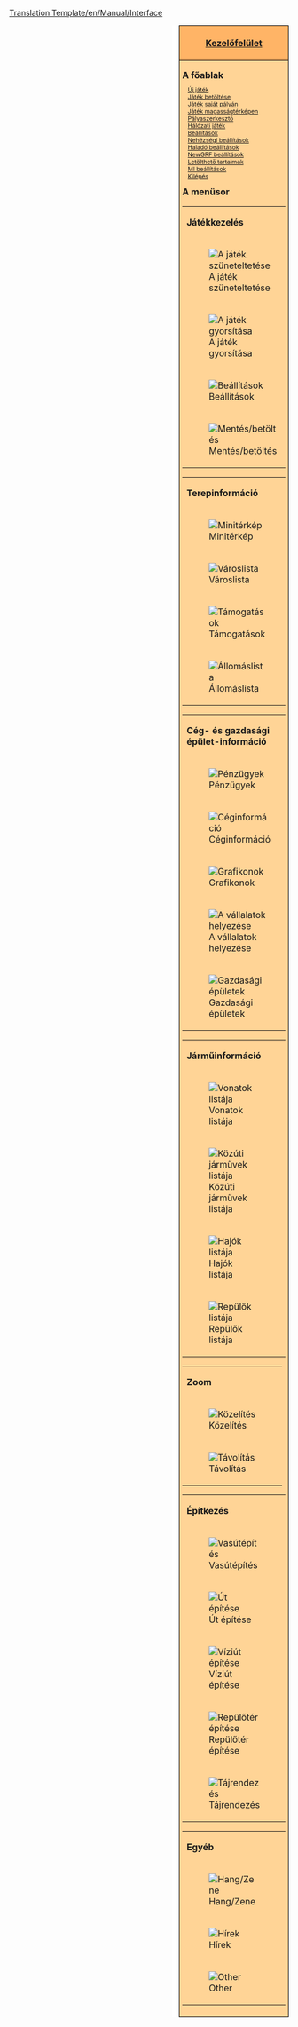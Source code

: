 <noinclude>[[Translation:Template/en/Manual/Interface]]</noinclude><noinclude></noinclude>
<div style="float:right; padding-left:12px; background:#ffffff;">
<div style="border:1px solid #000000; background:#ffb466; padding:5px; -moz-border-radius-topleft:5px; -moz-border-radius-topright:5px; font-size: 12pt;">
<center><strong><font size="3">[[hu/Kezelőfelület|Kezelőfelület]]</font></strong></center>
</div>
<div style="border:1px solid black; border-top-width: 0px; background:#ffd496; padding:5px; -moz-border-radius-bottomleft:5px; -moz-border-radius-bottomright:8px; font-size: 8pt;">

<div style="width: 186px">
<font size="3">'''A főablak'''</font>
<div style="margin-left:10px;">
[[hu/Manual/Új játék|Új játék]]<br />
[[hu/Archive/Manual/Játékmentés|Játék betöltése]]<br />
[[hu/Archive/Manual/Saját pálya|Játék saját pályán]]<br />
[[hu/Manual/Magasságtérkép|Játék magasságtérképen]]<br />
[[hu/Manual/Pályaszerkesztő|Pályaszerkesztő]]<br />
[[hu/Manual/Hálózati játék|Hálózati játék]]<br />
[[hu/Manual/Beállítások|Beállítások]]<br />
[[hu/Nehézségi beállítások|Nehézségi beállítások]]<br />
[[hu/Haladó beállítások|Haladó beállítások]]<br />
[[hu/NewGRF beállítások|NewGRF beállítások]]<br />
[[hu/Online tartalom|Letölthető tartalmak]]<br />
[[hu/MI beállítások|MI beállítások]]<br />
[[hu/Kilépés|Kilépés]]<br />
</div>
</div>

<div style="width: 186px">
<font size="3">'''A menüsor'''</font><br />

{| style="background:#ffd496;"
|colspan=2| '''Játékkezelés'''
|- valign="top"
|[[File:en/Manual/Pause button.png|A játék szüneteltetése]]
|⇒ [[hu/Szünet|Szünet]]
|- valign="top"
|[[File:en/Manual/Fast Forward button.png|A játék gyorsítása]] 
|⇒ [[hu/A játék gyorsítása|A játék gyorsítása]]
|- valign="top"
|[[File:en/Manual/Options button.png|Beállítások]]
|⇒ [[hu/Manual/Beállítások|Beállítások]] &middot; [[hu/Nehézségi beállítások|Nehézségi beállítások]] &middot; [[hu/Haladó beállítások|Haladó beállítások]] &middot; [[hu/MI beállítások|MI beállítások]] &middot; [[hu/NewGRF beállítások|NewGRF beállítások]] &middot; [[hu/Manual/Átlátszósági beállítások|Átlátszósági beállítások]]
|- valign="top"
|[[File:en/Manual/Save Load button.png|Mentés/betöltés]]
|⇒ [[hu/Archive/Manual/Játékmentés|A játék mentése]] &middot; [[hu/Játék betöltése|Játék betöltése]] &middot; [[hu/Kilépés a játékból|Kilépés a játékból]] &middot; [[hu/Kilépés|Kilépés]]
|}
{| style="background:#ffd496;"
|colspan=2| '''Terepinformáció'''
|- valign="top"
|[[File:en/Manual/Minimap button.png|Minitérkép]]
|⇒ [[hu/Világtérkép|Világtérkép]] &middot; [[hu/Extra látkép|Extra látkép]] &middot; [[hu/Feliratok listája|Feliratok listája]]
|- valign="top"
|[[File:en/Manual/Town directory button.png|Városlista]]
|⇒ [[hu/Városlista|Városlista]]
|- valign="top"
|[[File:en/Manual/Subsidies button.png|Támogatások]]
|⇒ [[hu/Támogatások|Támogatások]]
|- valign="top"
|[[File:en/Manual/Station list button.png|Állomáslista]]
|⇒ [[hu/Állomáslista|Állomáslista]]
|}
{| style="background:#ffd496;"
|colspan=2| '''Cég- és gazdasági épület-információ'''
|- valign="top"
|[[File:en/Manual/Finances screen button.png|Pénzügyek]]
|⇒ [[hu/Pénzügyi adatok|Pénzügyi adatok]]
|- valign="top"
|[[File:en/Manual/Company information button.png|Céginformáció]]
|⇒ [[hu/Céginformáció|Céginformáció]]
|- valign="top"
|[[File:en/Manual/Graphs button.png|Grafikonok]]
|⇒ [[hu/Működési nyereség grafikon|Működési nyereség]] &middot; [[hu/Bevétel grafikon|Bevétel]] &middot; [[hu/Elszállított rakomány grafikon|Elszállított rakomány]] &middot; [[hu/Teljesítmény grafikon|Teljesítmény]] &middot; [[hu/Vállalat értéke grafikon|Vállalat értéke]] &middot; [[hu/Rakományok szállítási díja grafikon|Rakományok szállítási díja]]
|- valign="top"
|[[File:en/Manual/Company league table button.png|A vállalatok helyezése]]
|⇒ [[hu/Vállalatok helyezései|Vállalatok helyezései]] &middot; [[hu/Teljesítményértékek részletezése|Teljesítményértékek részletezése]]
|- valign="top"
|[[File:en/Manual/Industry button.png|Gazdasági épületek]]
|⇒ [[hu/Gazdasági épületek listája|Gazdasági épületek listája]] &middot; [[hu/Új gazdasági épület építése|Új gazdasági épület építése]]
|}
{| style="background:#ffd496;"
|colspan=2| '''Járműinformáció'''
|- valign="top"
|[[File:en/Manual/Train Information button.png|Vonatok listája]]
|⇒ [[hu/Vonatok listája|Vonatok listája]]
|- valign="top"
|[[File:en/Manual/Road Vehicle Information button.png|Közúti járművek listája]]
|⇒ [[hu/Közúti járművek listája|Közúti járművek listája]]
|- valign="top"
|[[File:en/Manual/Ship Information button.png|Hajók listája]]
|⇒ [[hu/Hajók listája|Hajók listája]]
|- valign="top"
|[[File:en/Manual/Aircraft Information button.png|Repülők listája]]
|⇒ [[hu/Repülők listája|Repülők listája]]
|}
{| style="background:#ffd496;"
|colspan=2| '''Zoom'''
|- valign="top"
|[[File:en/Manual/Zoom in button.png|Közelítés]]
|⇒ [[hu/Zoom|Közelítés]]
|- valign="top"
|[[File:en/Manual/Zoom out button.png|Távolítás]]
|⇒ [[hu/Zoom|Távolítás]]
|}
{| style="background:#ffd496;"
|colspan=2| '''Építkezés'''
|- valign="top"
|[[File:en/Manual/Railroad build button.png|Vasútépítés]]
|⇒ [[hu/Manual/Vasútépítés|Normál vasút építése]] &middot; [[hu/Villamosított vasút építése|Villamosított vasút építése]] &middot; [[hu/Egysínű vasút építése|Egysínű vasút építése]] &middot; [[hu/Maglev vasút építése|Maglev vasút építése]]
|- valign="top"
|[[File:en/Manual/Road build button.png|Út építése]]
|⇒ [[hu/Közút építése|Közút építése]] &middot; [[hu/Villamospálya építése|Villamospálya építése]]
|- valign="top"
|[[File:en/Manual/Dock build button.png|Víziút építése]]
|⇒ [[hu/Víziút építése|Víziút építése]]
|- valign="top"
|[[File:en/Manual/Airport build button.png|Repülőtér építése]]
|⇒ [[hu/Repülőtér építése|Repülőtér építése]]
|- valign="top"
|[[File:en/Manual/Landscaping button.png|Tájrendezés]]
|⇒ [[hu/Manual/Tájrendezés|Tájrendezés]] &middot; [[hu/Faültetés|Faültetés]] &middot; [[hu/Felirat lerakása|Felirat lerakása]]
|}
{| style="background:#ffd496;"
|colspan=2| '''Egyéb'''
|- valign="top"
|[[File:en/Manual/Sound Music button.png|Hang/Zene]]
|⇒ [[hu/Hang/Zene|Hang/Zene]]
|- valign="top"
|[[File:en/Manual/News button.png|Hírek]]
|⇒ [[hu/Legutóbbi üzenet/újsághír|Legutóbbi üzenet/Újsághír]] &middot; [[hu/Üzenetek beállításai|Üzenetek beállításai]] &middot; [[hu/Előző üzenetek|Előző üzenetek]]
|- valign="top"
|[[File:en/Manual/Other button.png|Other]]
|⇒ [[hu/Manual/Területinformáció|Területinformáció]] &middot; [[hu/Átváltás konzolra|Átváltás konzolra]] &middot; [[hu/MI/játékszkript nyomonkövetés|MI/játékszkript nyomonkövetés]] &middot; [[hu/Képmentése|Képmentés]] &middot; [[hu/Teljes nagyítású képmentés|Teljes nagyítású képmentés]] &middot; [[hu/Képmentés teljes térképről|Képmentés teljes térképről]] &middot; [[hu/Manual/Main Page|Az OpenTTD-ről]]
|}
</div>
</div>
</div>